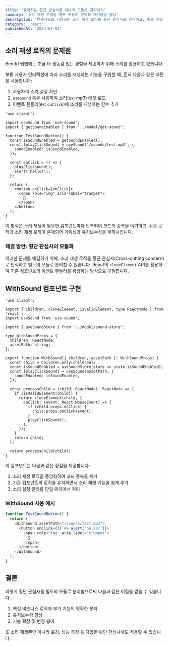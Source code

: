 ```yaml
---
title: '흩어지는 횡단 관심사를 하나의 모듈로 관리하기'
summary: '소리 재생 로직을 별도 모듈로 분리해 재사용성 향상'
description: '반복적으로 사용되는 소리 재생 로직을 횡단 관심사로 인식하고, 이를 단일 모듈로 분리하여 재사용성을 높이고 유지보수가 용이한 React 컴포넌트를 작성하는 방법을 소개합니다.'
category: 'react'
publishedAt: '2024-07-03'
---
```


## 소리 재생 로직의 문제점

Bendd 웹앱에는 조금 더 생동감 있는 경험을 제공하기 위해 소리를 활용하고 있습니다.

보통 사용자 인터랙션에 따라 소리를 재생하는 기능을 구현할 때, 흔히 다음과 같은 패턴을 사용합니다:

1. 사용자의 소리 설정 확인
2. `useSound` 훅을 사용하여 소리(ex: mp3) 에셋 로드
3. 이벤트 핸들러(ex: `onClick`)에 소리를 재생하는 함수 추가

```tsx {12-15}
'use client';

import useSound from 'use-sound';
import { getSoundEnabled } from '../model/get-sound';

function TestSoundButton() {
  const isSoundEnabled = getSoundEnabled();
  const [playClickSound] = useSound('/sounds/test.mp3', {
    soundEnabled: isSoundEnabled,
  });

  const onClick = () => {
    playClickSound();
    alert('hello!');
  };

  return (
    <button onClick={onClick}>
      <span role="img" aria-label="trumpet">
        🎺
      </span>
    </button>
  );
}
```

이 방식은 소리 재생이 필요한 컴포넌트마다 반복되어 코드의 중복을 야기하고, 주요 로직과 소리 재생 로직이 혼재되어 가독성과 유지보수성을 저하시킵니다.

### 해결 방안: 횡단 관심사의 모듈화

이러한 문제를 해결하기 위해, 소리 재생 로직을 횡단 관심사(Cross-cutting concern)로 인식하고 별도의 모듈로 분리할 수 있습니다. React의 `cloneElement` API를 활용하여 기존 컴포넌트의 이벤트 핸들러를 확장하는 방식으로 구현합니다.

## WithSound 컴포넌트 구현

```tsx /cloneElement/
'use client';

import { Children, cloneElement, isValidElement, type ReactNode } from 'react';
import useSound from 'use-sound';

import { useSoundStore } from '../model/sound-store';

type WithSoundProps = {
  children: ReactNode;
  assetPath: string;
};

export function WithSound({ children, assetPath }: WithSoundProps) {
  const child = Children.only(children);
  const isSoundEnabled = useSoundStore(state => state.isSoundEnabled);
  const [playClickSound] = useSound(assetPath, {
    soundEnabled: isSoundEnabled,
  });

  const processChild = (child: ReactNode): ReactNode => {
    if (isValidElement(child)) {
      return cloneElement(child, {
        onClick: (event: React.MouseEvent) => {
          if (child.props.onClick) {
            child.props.onClick(event);
          }
          playClickSound();
        },
      });
    }
    return child;
  };

  return processChild(child);
}
```

이 컴포넌트는 다음과 같은 장점을 제공합니다:

1. 소리 재생 로직을 중앙화하여 코드 중복을 제거
2. 기존 컴포넌트의 로직을 유지하면서 소리 재생 기능을 쉽게 추가
3. 소리 설정 관리를 단일 위치에서 처리

### WithSound 사용 예시

```ts {3,9}
function TestSoundButton() {
  return (
    <WithSound assetPath="/sounds/test.mp3">
      <button onClick={() => alert('hello!')}>
        <span role="img" aria-label="trumpet">
          🎺
        </span>
      </button>
    </WithSound>
  );
}
```

## 결론

이렇게 횡단 관심사를 별도의 모듈로 분리함으로써 다음과 같은 이점을 얻을 수 있습니다:

1. 핵심 비즈니스 로직과 부가 기능의 명확한 분리
2. 유지보수성 향상
3. 기능 확장 및 변경 용이

또 소리 재생뿐만 아니라 로깅, 성능 측정 등 다양한 횡단 관심사에도 적용할 수 있습니다.
